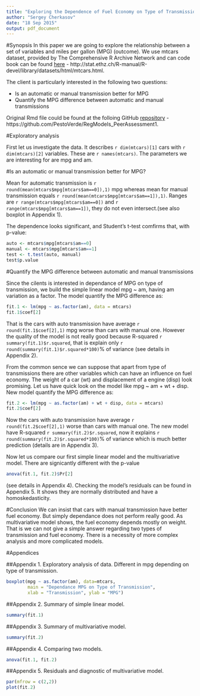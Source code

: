 ```yaml
---
title: "Exploring the Dependence of Fuel Economy on Type of Transmission"
author: "Sergey Cherkasov"
date: "18 Sep 2015"
output: pdf_document
---
```


#Synopsis
In this paper we are going to explore the relationship between a set of variables and miles per gallon (MPG) (outcome). We use mtcars dataset, provided by The Comprehensive R Archive Network and can code book can be found [here](http://stat.ethz.ch/R-manual/R-devel/library/datasets/html/mtcars.html) - http://stat.ethz.ch/R-manual/R-devel/library/datasets/html/mtcars.html.

The client is particularly interested in the following two questions:

* Is an automatic or manual transmission better for MPG  
* Quantify the MPG difference between automatic and manual transmissions 

Original Rmd file could be found at the folloing GitHub [repository](https://github.com/PestoVerde/RegModels_PeerAssessment1) - https://github.com/PestoVerde/RegModels_PeerAssessment1.

#Exploratory analysis 

First let us investigate the data. It describes `r dim(mtcars)[1]` cars with `r dim(mtcars)[2]` variables. These are `r names(mtcars)`. The parameters we are interesting for are mpg and am. 

#Is an automatic or manual transmission better for MPG? 

Mean for automatic transmission is `r round(mean(mtcars$mpg[mtcars$am==0]),1)` mpg whereas mean for manual transmission equals `r round(mean(mtcars$mpg[mtcars$am==1]),1)`. Ranges are `r range(mtcars$mpg[mtcars$am==0])` and `r range(mtcars$mpg[mtcars$am==1])`, they do not even intersect.(see also boxplot in Appendix 1).

The dependence looks significant, and Student's t-test comfirms that, with p-value:
```r
auto <- mtcars$mpg[mtcars$am==0]
manual <- mtcars$mpg[mtcars$am==1]
test <- t.test(auto, manual)
test$p.value
```

#Quantify the MPG difference between automatic and manual transmissions 

Since the cilents is interested in dependance of MPG on type of transmission, we build the simple linear model mpg ~ am, having am variation as a factor. The model quantify the MPG difference as:

```r
fit.1 <- lm(mpg ~ as.factor(am), data = mtcars)
fit.1$coef[2]
```

That is the cars with auto transmission have average `r round(fit.1$coef[2],1)` mpg worse than cars with manual one. However the quality of the model is not really good because R-squared `r summary(fit.1)$r.squared`, that is explain only `r round(summary(fit.1)$r.squared*100)`% of variance (see details in Appendix 2).

From the common sence we can suppose that apart from type of transmissions there are other variables which can have an influence on fuel economy. The weight of a car (wt) and displacement of a engine (disp) look promising. Let us have quick look on the model like mpg ~ am + wt + disp. New model quantify the MPG difference as:

```r
fit.2 <- lm(mpg ~ as.factor(am) + wt + disp, data = mtcars)
fit.2$coef[2]
```

Now the cars with auto transmission have average `r round(fit.2$coef[2],1)` worse than cars with manual one. The new model have R-squared `r summary(fit.2)$r.squared`, now it explains `r round(summary(fit.2)$r.squared*100)`% of variance which is much better prediction (details are in Appendix 3).

Now let us compare our first simple linear model and the multivariative model. There are signicantly different with the p-value

```r
anova(fit.1, fit.2)$Pr[2]
```

(see details in Appendix 4). Checking the model's residuals can be found in Appendix 5. It shows they are normally distributed and have a homoskedasticity.

#Conclusion 
We can insist that cars with manual transmission have better fuel economy. But simply dependance does not perform really good. As multivariative model shows, the fuel economy depends mostly on weight. That is we can not give a simple answer regarding two types of transmission and fuel economy. There is a necessity of more complex analysis and more complicated models.

#Appendices

##Appendix 1. Exploratory analysis of data. Different in mpg depending on type of transmission.
```r
boxplot(mpg ~ as.factor(am), data=mtcars,
        main = "Dependance MPG on Type of Transmission",
        xlab = "Transmission", ylab = "MPG")
```

##Appendix 2. Summary of simple linear model.
``` r
summary(fit.1)
```

##Appendix 3. Summary of multivariative model.
``` r
summary(fit.2)
```

##Appendix 4. Comparing two models.
``` r
anova(fit.1, fit.2)
```

##Appendix 5. Residuals and diagnostic of multivariative model.
``` r
par(mfrow = c(2,2))
plot(fit.2)
```